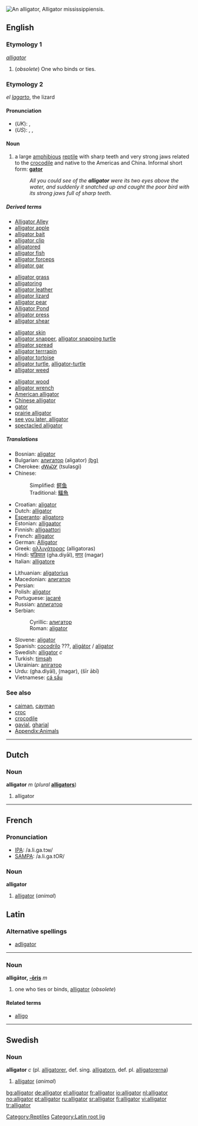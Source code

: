 {{See|Alligator}}
[[Image:Brookfield zoo fg06.jpg|thumb|right|An alligator, ''Alligator mississippiensis''.]]
{{wikipedia}}
==English==
===Etymology 1===
{{L.}} ''[[alligator#Latin|alligator]]''

#(''obsolete'') One who binds or ties.

===Etymology 2===
{{Sp.}} ''el [[lagarto]]'', the lizard

====Pronunciation====
*(''UK''): {{IPA|/ˈælɪgeɪtə/}}, {{SAMPA|/"{lIgeIt@/}}
*(''US''): {{AHD|ălʹĭ-gā-tər}}, {{IPA|/ˈælɪgeɪtɚ/}}, {{SAMPA|/"{lIgeIt@`/}}
{{rfap}}

====Noun====
{{en-noun}}

#a large [[amphibious]] [[reptile]] with sharp teeth and very strong jaws related to the [[crocodile]] and native to the Americas and China. Informal short form: '''[[gator]]'''
#:''All you could see of the '''alligator''' were its two eyes above the water, and suddenly it snatched up and caught the poor bird with its strong jaws full of sharp teeth''.

=====Derived terms=====
{{top4}}
*[[w:Alligator Alley|Alligator Alley]]
*[[alligator apple]]
*[[alligator bait]]
*[[alligator clip]]
*[[alligatored]]<!--adjective-->
*[[alligator fish]]
*[[alligator forceps]]
*[[alligator gar]]
{{mid4}}
*[[alligator grass]]
*[[alligatoring]]<!--noun-->
*[[alligator leather]]
*[[alligator lizard]]
*[[alligator pear]]
*[[w:Alligator Pond|Alligator Pond]]
*[[alligator press]]
*[[alligator shear]]
{{mid4}}
*[[alligator skin]]
*[[alligator snapper]], [[alligator snapping turtle]]
*[[alligator spread]]
*[[alligator terrrapin]]
*[[alligator tortoise]]
*[[alligator turtle]], [[alligator-turtle]]
*[[alligator weed]]
{{mid4}}
*[[alligator wood]]
*[[alligator wrench]]
*[[American alligator]]
*[[Chinese alligator]]
*[[gator]]
*[[prairie alligator]]
*[[see you later, alligator]]
*[[spectacled alligator]]
{{bottom}}

=====Translations=====
{{top}}
*Bosnian: [[aligator#Bosnian|aligator]] {{m}}
*Bulgarian: [[алигатор#Bulgarian|алигатор]] (aligator) {{m}} [[:bg:алигатор|(bg)]]
*Cherokee: [[ᏧᎳᏍᎩ]] (tsulasgi)
*Chinese:
*:Simplified: [[鳄鱼]]
*:Traditional: [[鱷魚]]
*Croatian: [[aligator#Croatian|aligator]] {{m}}
*Dutch: [[alligator#Dutch|alligator]] {{m}}
*[[Esperanto]]: [[aligatoro]]
*Estonian: [[alligaator]]
*Finnish: [[alligaattori]]
*French: [[alligator#French|alligator]] {{m}}
*German: [[Alligator]] {{m}}
*Greek: [[αλλιγάτορας]] (alligatoras)
*Hindi: [[घड़ियाल]] (gha.diyāl), [[मगर]] (magar)
*Italian: [[alligatore]] {{m}}
{{mid}}
*Lithuanian: [[aligatorius]] {{m}}
*Macedonian: [[алигатор]] {{m}}
*Persian: {{FAchar|[[تمساح]]}}
*Polish: [[aligator#Polish|aligator]] {{m}}
*Portuguese: [[jacaré]] {{m}}
*Russian: [[аллигатор]] {{m}}
*Serbian:
*:Cyrillic: [[алигатор#Serbian|алигатор]] {{m}}
*:Roman: [[aligator#Serbian|aligator]] {{m}}
*Slovene: [[aligator#Slovene|aligator]] {{m}}
*Spanish: [[cocodrilo]] {{m}} ???, [[aligátor]] / [[aligator]] {{m}}
*Swedish: [[alligator#Swedish|alligator]] ''c''
*Turkish: [[timsah]]
*Ukrainian: [[алiгатор]] {{m}}
*Urdu: {{URchar|[[گھڑیال]]}} (gha.diyāl), {{URchar|[[مگر]]}} (magar), {{URchar|[[شیر ابی|شیر آبی]]}} (šīr ābī)
*Vietnamese: [[cá sấu]]
{{bottom}}

===See also===
*[[caiman]], [[cayman]]
*[[croc]]
*[[crocodile]]
*[[gavial]], [[gharial]]
*[[Appendix:Animals]]

----
==Dutch==
===Noun===
'''alligator''' ''m'' (''plural'' '''[[alligators]]''')

#alligator
----

==French==
===Pronunciation===
*[[w:IPA|IPA]]: /a.li.ɡa.tɔʁ/
*[[w:SAMPA|SAMPA]]: /a.li.ga.tOR/

===Noun===
'''alligator''' {{m}}

#[[#English|alligator]] (''animal'')

==Latin==
===Alternative spellings===
*[[adligator]]
----
===Noun===
'''alligātor, [[Wiktionary Appendix:Latin third declension|-ōris]]''' ''m'' 

#one who ties or binds, [[alligator#English|alligator]] (''obsolete'')

====Related terms====
*[[alligo]]

----
==Swedish==
===Noun===
'''alligator''' ''c'' (pl. [[alligatorer]], def. sing. [[alligatorn]], def. pl. [[alligatorerna]])

#[[#English|alligator]] (''animal'')

[[Category:Reptiles]]
[[Category:Latin root lig]]

[[bg:alligator]]
[[de:alligator]]
[[el:alligator]]
[[fr:alligator]]
[[io:alligator]]
[[nl:alligator]]
[[no:alligator]]
[[pt:alligator]]
[[ru:alligator]]
[[sr:alligator]]
[[fi:alligator]]
[[vi:alligator]]
[[tr:alligator]]